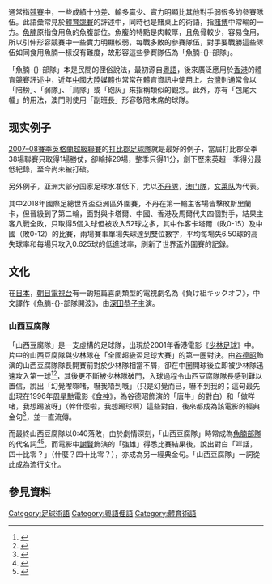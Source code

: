 {{noteTA
|G1=UK Places
|T=zh-cn:送分童子;zh-hk:魚腩部隊;zh-mo:副班長;zh-tw:陪榜 (術語);
|1=zh-cn:送分童子;zh-hk:魚腩部隊;zh-mo:副班長;zh-tw:陪榜;
|2=zh-cn:豆腐金刚队;zh-tw:豆腐金剛隊;zh-hk:山西豆腐隊;
}}
{{地區用詞|cn=送分童子'''、'''送分童女|hk=魚腩部隊'''，簡稱'''魚腩|mo=副班長|tw=陪榜'''、'''弱隊'''、'''鳥隊'''、'''砲灰}}通常指[[競賽|競賽]]中，一些成績十分差、輸多贏少、實力明顯比其他對手弱很多的參賽隊伍。此語彙常見於[[體育|體育]][[競賽|競賽]]的評述中，同時也是賭桌上的術語，指[[賭博|賭博]]中常輸的一方。[[魚腩|魚腩]]原指食用魚的魚腹部位。魚腹的特點是肉較厚，且魚骨較少，容易食用，所以引伸形容競賽中一些實力明顯較弱，每戰多敗的參賽隊伍，對手要戰勝這些隊伍如同食用魚腩一樣沒有難度，故形容這些參賽隊伍為「魚腩-{}-部隊」。

「魚腩-{}-部隊」本是民間的俚俗說法，最初源自[[粵語|粵語]]，後來廣泛應用於[[香港|香港]]的體育競賽評述中，近年[[中國大陸|中國大陸]]媒體也常常在體育資訊中使用上。[[台灣|台灣]]則通常會以「陪榜」、「弱隊」、「鳥隊」或「砲灰」來指稱類似的觀念。此外，亦有「包尾大幡」的用法，澳門則使用「副班長」形容敬陪末席的球隊。

==现实例子==
[[2007–08賽季英格蘭超級聯賽|2007–08賽季英格蘭超級聯賽]]的[[德比郡足球俱乐部|打比郡足球隊]]就是最好的例子，當屆打比郡全季38場聯賽只取得1場勝仗，卻輸掉29場，整季只得11分，創下歷來英超一季得分最低紀錄，至今尚未被打破。

另外例子，亚洲大部分国家足球水准低下，尤以[[不丹國家足球隊|不丹隊]]，[[澳门足球代表队|澳门隊]]，[[文莱国家足球队|文莱队]]为代表。

其中2018年國際足總世界盃亞洲區外圍賽，不丹在第一輪主客場皆擊敗斯里蘭卡，但晉級到了第二輪，面對與卡塔爾、中國、香港及馬爾代夫四個對手，結果主客八戰全敗，只取得5個入球但被攻入52球之多，其中作客卡塔爾（敗0-15）及中國（敗0-12）的比賽，兩場賽事單場失球達到雙位數字，平均每場失6.50球的高失球率和每場只攻入0.625球的低進球率，刷新了世界盃外圍賽的記錄。

==文化==
在[[日本|日本]]，[[朝日電視台|朝日電視台]]有一齣短篇喜劇類型的電視劇名為《負け組キックオフ》，中文譯作《魚腩-{}-部隊開波》，由[[深田恭子|深田恭子]]主演。

===山西豆腐隊===
「山西豆腐隊」是一支虛構的足球隊，出現於2001年香港電影《[[少林足球|少林足球]]》中。片中的山西豆腐隊與少林隊在「全國超級盃足球大賽」的第一圈對決。由[[谷德昭|谷德昭]]飾演的山西豆腐隊隊長開賽前對於少林隊相當不屑，卻在中圈開球後立即被少林隊迅速攻入第一球<REF>
{{cite web|url=https://hk.on.cc/hk/bkn/cnt/sport/20150303/bkn-20150303105226826-0303_00882_001.html|title=荷蘭驚現山西豆腐隊！我想踢波呀！|work=on.cc東網|accessdate=2019-06-21|archive-date=2020-08-03|archive-url=https://web.archive.org/web/20200803031800/https://hk.on.cc/hk/bkn/cnt/sport/20150303/bkn-20150303105226826-0303_00882_001.html|dead-url=no}}
</REF><ref>{{cite web|url=https://www.upower.com.hk/article/26439-%E7%9C%9F%E5%AF%A6%E7%89%88%E5%B0%91%E6%9E%97%E8%B6%B3%E7%90%83-%E5%B7%B4%E8%A5%BFa3%E8%81%AF%E8%B3%BD%E9%A9%9A%E7%8F%BE%E4%B8%AD%E5%9C%88%E5%85%A5%E7%90%83|title=真實版少林足球 巴西A3聯賽驚現中圈入球|date=2017-03-07|work=www.upower.com.hk|accessdate=2019-06-21|archive-date=2020-08-29|archive-url=https://web.archive.org/web/20200829140134/https://www.upower.com.hk/article/26439-%E7%9C%9F%E5%AF%A6%E7%89%88%E5%B0%91%E6%9E%97%E8%B6%B3%E7%90%83-%E5%B7%B4%E8%A5%BFa3%E8%81%AF%E8%B3%BD%E9%A9%9A%E7%8F%BE%E4%B8%AD%E5%9C%88%E5%85%A5%E7%90%83|dead-url=no}}</ref>，其後更不斷被少林隊破門，入球過程令山西豆腐隊隊長感到難以置信，說出「幻覺嚟㗎啫，嚇我唔到嘅」（只是幻覺而已，嚇不到我的；這句最先出現在1996年[[周星馳|周星馳]]電影《[[食神_(電影)|食神]]》，為谷德昭飾演的「唐牛」的對白）和「做咩啫，我想踢波呀」（幹什麼啦，我想踢球啊）這些對白，後來都成為該電影的經典金句<REF>
{{cite web|url=https://www.hk01.com/即時體育/164881/中超-馬體會孖寶噩夢首戰-大連慘吞上港8蛋-創中超最大分差|title=【中超】馬體會孖寶噩夢首戰 大連慘吞上港8蛋 創中超最大分差（有片）|date=2018-03-04|work=香港01|accessdate=2019-06-21|archive-date=2019-06-21|archive-url=https://web.archive.org/web/20190621055224/https://www.hk01.com/%E5%8D%B3%E6%99%82%E9%AB%94%E8%82%B2/164881/%E4%B8%AD%E8%B6%85-%E9%A6%AC%E9%AB%94%E6%9C%83%E5%AD%96%E5%AF%B6%E5%99%A9%E5%A4%A2%E9%A6%96%E6%88%B0-%E5%A4%A7%E9%80%A3%E6%85%98%E5%90%9E%E4%B8%8A%E6%B8%AF8%E8%9B%8B-%E5%89%B5%E4%B8%AD%E8%B6%85%E6%9C%80%E5%A4%A7%E5%88%86%E5%B7%AE|dead-url=no}}
</REF>，並一直流傳。

而最終山西豆腐隊以0:40落敗，由於劇情深刻，「山西豆腐隊」時常成為[[魚腩部隊|魚腩部隊]]的代名詞<REF>
{{cite web|url=https://www.ettoday.net/news/20140728/383202.htm|title=真實版少林足球？北京運動會踢出47比0 - ETtoday新聞雲|work=www.ettoday.net|accessdate=2019-06-21|archive-date=2020-08-29|archive-url=https://web.archive.org/web/20200829140143/https://www.ettoday.net/news/20140728/383202.htm|dead-url=no}}
</REF><ref>{{cite web|url=http://hk.apple.nextmedia.com/sports/art/20130711/18330128|title=求驗客手記： 尼日利亞現山西豆腐隊|work=Apple Daily 蘋果日報|accessdate=2019-06-21}}</ref>，而電影中[[謝賢|謝賢]]飾演的「強雄」得悉比賽結果後，說出對白「咩話，四十比零？」（什麼？四十比零？），亦成為另一經典金句。「山西豆腐隊」一詞從此成為流行文化。

== 參見資料 ==
{{reflist}}
 
[[Category:足球術語|Category:足球術語]]
[[Category:粵語俚語|Category:粵語俚語]]
[[Category:體育術語|Category:體育術語]]